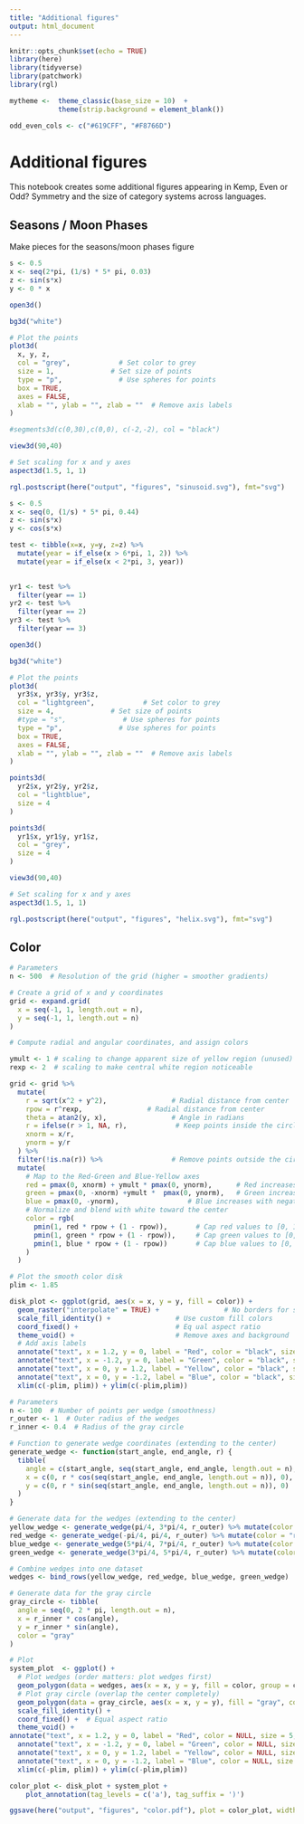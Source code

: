 ```yaml
---
title: "Additional figures"
output: html_document
---
```


```r
knitr::opts_chunk$set(echo = TRUE)
library(here)
library(tidyverse)
library(patchwork)
library(rgl)

mytheme <-  theme_classic(base_size = 10)  +
            theme(strip.background = element_blank()) 

odd_even_cols <- c("#619CFF", "#F8766D")
```

# Additional figures

This notebook creates some additional figures appearing in Kemp, Even or Odd? Symmetry and the size of category systems across languages.

## Seasons / Moon Phases
Make pieces for the seasons/moon phases figure

```r
s <- 0.5
x <- seq(2*pi, (1/s) * 5* pi, 0.03)
z <- sin(s*x)
y <- 0 * x

open3d()

bg3d("white")

# Plot the points
plot3d(
  x, y, z,
  col = "grey",            # Set color to grey
  size = 1,              # Set size of points
  type = "p",              # Use spheres for points
  box = TRUE,
  axes = FALSE,
  xlab = "", ylab = "", zlab = ""  # Remove axis labels
)

#segments3d(c(0,30),c(0,0), c(-2,-2), col = "black")

view3d(90,40)

# Set scaling for x and y axes
aspect3d(1.5, 1, 1)   

rgl.postscript(here("output", "figures", "sinusoid.svg"), fmt="svg")
```

```r

s <- 0.5
x <- seq(0, (1/s) * 5* pi, 0.44)
z <- sin(s*x)
y <- cos(s*x)

test <- tibble(x=x, y=y, z=z) %>% 
  mutate(year = if_else(x > 6*pi, 1, 2)) %>% 
  mutate(year = if_else(x < 2*pi, 3, year)) 
  

yr1 <- test %>% 
  filter(year == 1)
yr2 <- test %>% 
  filter(year == 2)
yr3 <- test %>% 
  filter(year == 3)

open3d()

bg3d("white")

# Plot the points
plot3d(
  yr3$x, yr3$y, yr3$z,
  col = "lightgreen",            # Set color to grey
  size = 4,              # Set size of points
  #type = "s",              # Use spheres for points
  type = "p",              # Use spheres for points
  box = TRUE,
  axes = FALSE,
  xlab = "", ylab = "", zlab = ""  # Remove axis labels
)

points3d(
  yr2$x, yr2$y, yr2$z,
  col = "lightblue",
  size = 4
)

points3d(
  yr1$x, yr1$y, yr1$z,
  col = "grey",
  size = 4
)

view3d(90,40)

# Set scaling for x and y axes
aspect3d(1.5, 1, 1)   

rgl.postscript(here("output", "figures", "helix.svg"), fmt="svg")

```

## Color

```r

# Parameters
n <- 500  # Resolution of the grid (higher = smoother gradients)

# Create a grid of x and y coordinates
grid <- expand.grid(
  x = seq(-1, 1, length.out = n),
  y = seq(-1, 1, length.out = n)
)

# Compute radial and angular coordinates, and assign colors

ymult <- 1 # scaling to change apparent size of yellow region (unused)
rexp <- 2  # scaling to make central white region noticeable

grid <- grid %>%
  mutate(
    r = sqrt(x^2 + y^2),                # Radial distance from center
    rpow = r^rexp,                # Radial distance from center
    theta = atan2(y, x),                # Angle in radians
    r = ifelse(r > 1, NA, r),            # Keep points inside the circle
    xnorm = x/r,
    ynorm = y/r
  ) %>%
  filter(!is.na(r)) %>%                 # Remove points outside the circle
  mutate(
    # Map to the Red-Green and Blue-Yellow axes
    red = pmax(0, xnorm) + ymult * pmax(0, ynorm),      # Red increases with positive x and yellow (positive y)
    green = pmax(0, -xnorm) +ymult *  pmax(0, ynorm),   # Green increases with negative x and yellow (positive y)
    blue = pmax(0, -ynorm),                 # Blue increases with negative y only
    # Normalize and blend with white toward the center
    color = rgb(
      pmin(1, red * rpow + (1 - rpow)),       # Cap red values to [0, 1]
      pmin(1, green * rpow + (1 - rpow)),     # Cap green values to [0, 1]
      pmin(1, blue * rpow + (1 - rpow))       # Cap blue values to [0, 1]
    )
  )

# Plot the smooth color disk
plim <- 1.85

disk_plot <- ggplot(grid, aes(x = x, y = y, fill = color)) +
  geom_raster("interpolate" = TRUE) +                # No borders for smooth look
  scale_fill_identity() +                # Use custom fill colors
  coord_fixed() +                        # Eq ual aspect ratio
  theme_void() +                         # Remove axes and background
  # Add axis labels
  annotate("text", x = 1.2, y = 0, label = "Red", color = "black", size = 3, hjust = 0) +
  annotate("text", x = -1.2, y = 0, label = "Green", color = "black", size = 3, hjust = 1) +
  annotate("text", x = 0, y = 1.2, label = "Yellow", color = "black", size = 3, vjust = 0) +
  annotate("text", x = 0, y = -1.2, label = "Blue", color = "black", size = 3, vjust = 1) +
  xlim(c(-plim, plim)) + ylim(c(-plim,plim))

```

```r
# Parameters
n <- 100  # Number of points per wedge (smoothness)
r_outer <- 1  # Outer radius of the wedges
r_inner <- 0.4  # Radius of the gray circle

# Function to generate wedge coordinates (extending to the center)
generate_wedge <- function(start_angle, end_angle, r) {
  tibble(
    angle = c(start_angle, seq(start_angle, end_angle, length.out = n), end_angle),
    x = c(0, r * cos(seq(start_angle, end_angle, length.out = n)), 0),
    y = c(0, r * sin(seq(start_angle, end_angle, length.out = n)), 0)
  )
}

# Generate data for the wedges (extending to the center)
yellow_wedge <- generate_wedge(pi/4, 3*pi/4, r_outer) %>% mutate(color = "yellow")
red_wedge <- generate_wedge(-pi/4, pi/4, r_outer) %>% mutate(color = "red")
blue_wedge <- generate_wedge(5*pi/4, 7*pi/4, r_outer) %>% mutate(color = "blue")
green_wedge <- generate_wedge(3*pi/4, 5*pi/4, r_outer) %>% mutate(color = "green")

# Combine wedges into one dataset
wedges <- bind_rows(yellow_wedge, red_wedge, blue_wedge, green_wedge)

# Generate data for the gray circle
gray_circle <- tibble(
  angle = seq(0, 2 * pi, length.out = n),
  x = r_inner * cos(angle),
  y = r_inner * sin(angle),
  color = "gray"
)

# Plot
system_plot  <- ggplot() +
  # Plot wedges (order matters: plot wedges first)
  geom_polygon(data = wedges, aes(x = x, y = y, fill = color, group = color), color = NA) +
  # Plot gray circle (overlap the center completely)
  geom_polygon(data = gray_circle, aes(x = x, y = y), fill = "gray", color = "gray") +
  scale_fill_identity() +
  coord_fixed() +  # Equal aspect ratio
  theme_void() +
annotate("text", x = 1.2, y = 0, label = "Red", color = NULL, size = 5, hjust = 0) +
  annotate("text", x = -1.2, y = 0, label = "Green", color = NULL, size = 5, hjust = 1) +
  annotate("text", x = 0, y = 1.2, label = "Yellow", color = NULL, size = 5, vjust = 0) +
  annotate("text", x = 0, y = -1.2, label = "Blue", color = NULL, size = 5, vjust = 1) +
  xlim(c(-plim, plim)) + ylim(c(-plim,plim))

color_plot <- disk_plot + system_plot +
    plot_annotation(tag_levels = c('a'), tag_suffix = ')')

ggsave(here("output", "figures", "color.pdf"), plot = color_plot, width = 4,height = 2)
```
